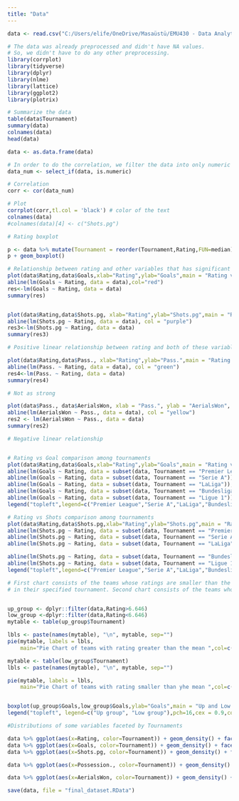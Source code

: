 ```yaml
---
title: "Data"
---
```


```r
data <- read.csv("C:/Users/elife/OneDrive/Masaüstü/EMU430 - Data Analytics/Football teams.csv")


```

```r

# The data was already preprocessed and didn't have NA values.
# So, we didn't have to do any other preprocessing. 
library(corrplot)
library(tidyverse)
library(dplyr)
library(nlme)
library(lattice)
library(ggplot2)
library(plotrix)

# Summarize the data
table(data$Tournament)
summary(data)
colnames(data)
head(data)

data <- as.data.frame(data) 

# In order to do the correlation, we filter the data into only numeric columns.
data_num <- select_if(data, is.numeric)


```

```r

# Correlation
corr <- cor(data_num)

# Plot
corrplot(corr,tl.col = 'black') # color of the text
colnames(data)
#colnames(data)[4] <- c("Shots.pg")


```

```r
# Rating boxplot

p <- data %>% mutate(Tournament = reorder(Tournament,Rating,FUN=median)) %>% ggplot(aes(Tournament,Rating,fill=Tournament))
p + geom_boxplot()
```

```r

# Relationship between rating and other variables that has significant correlation
plot(data$Rating,data$Goals,xlab="Rating",ylab="Goals",main = "Rating vs Goals Linear Model")
abline(lm(Goals ~ Rating, data = data),col="red")
res<-lm(Goals ~ Rating, data = data)
summary(res)


plot(data$Rating,data$Shots.pg, xlab="Rating",ylab="Shots.pg",main = "Rating vs Shots Linear Model")
abline(lm(Shots.pg ~ Rating, data = data), col = "purple")
res3<-lm(Shots.pg ~ Rating, data = data)
summary(res3)

# Positive linear relationship between rating and both of these variables.

plot(data$Rating,data$Pass., xlab="Rating",ylab="Pass.",main = "Rating vs Pass Linear Model")
abline(lm(Pass. ~ Rating, data = data), col = "green")
res4<-lm(Pass. ~ Rating, data = data)
summary(res4)

# Not as strong

plot(data$Pass., data$AerialsWon, xlab = "Pass.", ylab = "AerialsWon", main = "AerialsWon vs Pass Linear Model")
abline(lm(AerialsWon ~ Pass., data = data), col = "yellow")
res2 <- lm(AerialsWon ~ Pass., data = data)
summary(res2)

# Negative linear relationship



```

```r

# Rating vs Goal comparison among tournaments
plot(data$Rating,data$Goals,xlab="Rating",ylab="Goals",main = "Rating vs Goal Linear Models")
abline(lm(Goals ~ Rating, data = subset(data, Tournament == "Premier League")), col = "red")
abline(lm(Goals ~ Rating, data = subset(data, Tournament == "Serie A")), col = "blue")
abline(lm(Goals ~ Rating, data = subset(data, Tournament == "LaLiga")), col = "orange")
abline(lm(Goals ~ Rating, data = subset(data, Tournament == "Bundesliga")), col = "pink")
abline(lm(Goals ~ Rating, data = subset(data, Tournament == "Ligue 1")), col = "purple")
legend("topleft",legend=c("Premier League","Serie A","LaLiga","Bundesliga","Ligue 1"),pch=16,cex = 0.9, col=c("blue","red","orange","pink","purple"))
```

```r
# Rating vs Shots comparison among tournaments
plot(data$Rating,data$Shots.pg,xlab="Rating",ylab="Shots.pg",main = "Rating ve Shots.pg Linear Models")
abline(lm(Shots.pg ~ Rating, data = subset(data, Tournament == "Premier League")), col = "red")
abline(lm(Shots.pg ~ Rating, data = subset(data, Tournament == "Serie A")), col = "blue")
abline(lm(Shots.pg ~ Rating, data = subset(data, Tournament == "LaLiga")), col = "orange")

abline(lm(Shots.pg ~ Rating, data = subset(data, Tournament == "Bundesliga")), col = "pink")
abline(lm(Shots.pg ~ Rating, data = subset(data, Tournament == "Ligue 1")), col = "purple")
legend("topleft",legend=c("Premier League","Serie A","LaLiga","Bundesliga","Ligue 1"),pch=16,cex = 0.9, col=c("blue","red","orange","pink","purple"))
```

```r

# First chart consists of the teams whose ratings are smaller than the average rating
# in their specified tournament. Second chart consists of the teams whose ratings are greater than the average.


up_group <- dplyr::filter(data,Rating>6.646)
low_group <-dplyr::filter(data,Rating<6.646)
mytable <- table(up_group$Tournament)

lbls <- paste(names(mytable), "\n", mytable, sep="")
pie(mytable, labels = lbls,
    main="Pie Chart of teams with rating greater than the mean ",col=c("blue","red","orange","pink","purple"))

mytable <- table(low_group$Tournament)
lbls <- paste(names(mytable), "\n", mytable, sep="")

pie(mytable, labels = lbls,
    main="Pie Chart of teams with rating smaller than yhe mean ",col=c("blue","red","orange","pink","purple"))


boxplot(up_group$Goals,low_group$Goals,ylab="Goals",main = "Up and Low Group Goals",col=c("blue","red"))
legend("topleft", legend=c("Up group", "Low group"),pch=16,cex = 0.9,col=c("blue", "red"), text.font=4)
```

```r

#Distributions of some variables faceted by Tournaments

data %>% ggplot(aes(x=Rating, color=Tournament)) + geom_density() + facet_wrap(~Tournament)
data %>% ggplot(aes(x=Goals, color=Tournament)) + geom_density() + facet_wrap(~Tournament)
data %>% ggplot(aes(x=Shots.pg, color=Tournament)) + geom_density() + facet_wrap(~Tournament)

data %>% ggplot(aes(x=Possession., color=Tournament)) + geom_density() + facet_wrap(~Tournament)

data %>% ggplot(aes(x=AerialsWon, color=Tournament)) + geom_density() + facet_wrap(~Tournament)

```

```r

save(data, file = "final_dataset.RData")

```
